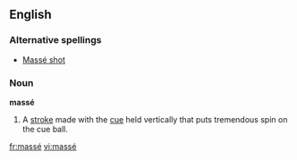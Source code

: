 ==English==

===Alternative spellings===
*[[Massé shot]]

===Noun===
'''massé'''

# {{billiards}} A [[stroke]] made with the [[cue]] held vertically that puts tremendous spin on the cue ball.

[[fr:massé]]
[[vi:massé]]